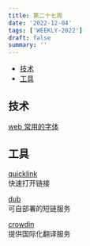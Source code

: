 ```yaml
---
title: 第二十七周
date: '2022-12-04'
tags: ['WEEKLY-2022']
draft: false
summary: ''
---
```


- [技术](#技术)
- [工具](#工具)

## 技术

[web 常用的字体](https://mp.weixin.qq.com/s?__biz=Mzg2MDU4MzU3Nw==&mid=2247494195&idx=1&sn=96e613dbd336f603b4fa217751684b8b&scene=58&subscene=0)

## 工具

[quicklink](https://github.com/GoogleChromeLabs/quicklink)  
快速打开链接

[dub](https://github.com/steven-tey/dub)  
可自部署的短链服务

[crowdin](https://crowdin.com/)  
提供国际化翻译服务
